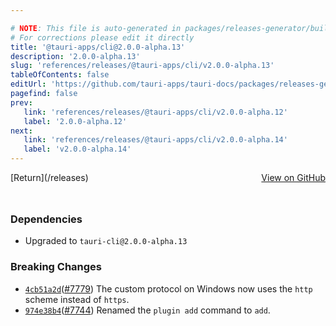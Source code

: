 ```yaml
---

# NOTE: This file is auto-generated in packages/releases-generator/build.ts
# For corrections please edit it directly
title: '@tauri-apps/cli@2.0.0-alpha.13'
description: '2.0.0-alpha.13'
slug: 'references/releases/@tauri-apps/cli/v2.0.0-alpha.13'
tableOfContents: false
editUrl: 'https://github.com/tauri-apps/tauri-docs/packages/releases-generator/build.ts'
pagefind: false
prev:
   link: 'references/releases/@tauri-apps/cli/v2.0.0-alpha.12'
   label: '2.0.0-alpha.12'
next:
   link: 'references/releases/@tauri-apps/cli/v2.0.0-alpha.14'
   label: 'v2.0.0-alpha.14'
---
```


<div style="margin-bottom:3rem; display: flex; justify-content: space-between; align-items: center"><span>[Return](/releases)</span><span><a href="https://github.com/tauri-apps/tauri/releases/tag/@tauri-apps/cli-v2.0.0-alpha.13">View on GitHub</a></span></div>

### Dependencies

- Upgraded to `tauri-cli@2.0.0-alpha.13`

### Breaking Changes

- [`4cb51a2d`](https://www.github.com/tauri-apps/tauri/commit/4cb51a2d56cfcae0749062c79ede5236bd8c02c2)([#7779](https://www.github.com/tauri-apps/tauri/pull/7779)) The custom protocol on Windows now uses the `http` scheme instead of `https`.
- [`974e38b4`](https://www.github.com/tauri-apps/tauri/commit/974e38b4ddc198530aa977ec77d513b76013b9f3)([#7744](https://www.github.com/tauri-apps/tauri/pull/7744)) Renamed the `plugin add` command to `add`.

